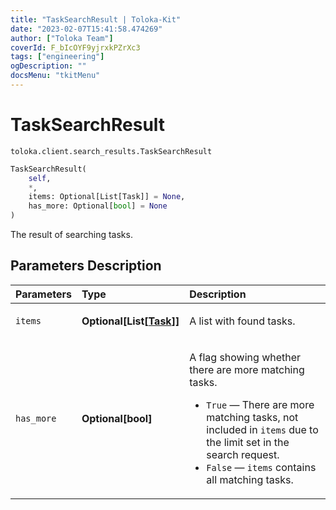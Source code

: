 ```yaml
---
title: "TaskSearchResult | Toloka-Kit"
date: "2023-02-07T15:41:58.474269"
author: ["Toloka Team"]
coverId: F_bIcOYF9yjrxkPZrXc3
tags: ["engineering"]
ogDescription: ""
docsMenu: "tkitMenu"
---
```


# TaskSearchResult
`toloka.client.search_results.TaskSearchResult`

```python
TaskSearchResult(
    self,
    *,
    items: Optional[List[Task]] = None,
    has_more: Optional[bool] = None
)
```

The result of searching tasks.

## Parameters Description

| Parameters | Type | Description |
| :----------| :----| :-----------|
`items`|**Optional\[List\[[Task](/docs-new/toloka-kit/reference/toloka.client.task.Task)\]\]**|<p>A list with found tasks.</p>
`has_more`|**Optional\[bool\]**|<p>A flag showing whether there are more matching tasks.</p> <ul> <li>`True` — There are more matching tasks, not included in `items` due to the limit set in the search request.</li> <li>`False` — `items` contains all matching tasks.</li> </ul>
